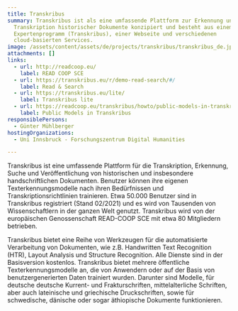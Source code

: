 ```yaml
---
title: Transkribus
summary: Transkribus ist als eine umfassende Plattform zur Erkennung und
  Transkription historischer Dokumente konzipiert und besteht aus einem
  Expertenprogramm (Transkribus), einer Webseite und verschiedenen
  cloud-basierten Services.
image: /assets/content/assets/de/projects/transkribus/transkribus_de.jpg
attachments: []
links:
  - url: http://readcoop.eu/
    label: READ COOP SCE
  - url: https://transkribus.eu/r/demo-read-search/#/
    label: Read & Search
  - url: https://transkribus.eu/lite/
    label: Transkribus lite
  - url: https://readcoop.eu/transkribus/howto/public-models-in-transkribus/
    label: Public Models in Transkribus
responsiblePersons:
  - Günter Mühlberger
hostingOrganizations:
  - Uni Innsbruck - Forschungszentrum Digital Humanities

---
```

Transkribus ist eine umfassende Plattform für die Transkription, Erkennung, Suche und Veröffentlichung von historischen und insbesondere handschriftlichen Dokumenten. Benutzer können ihre eigenen Texterkennungsmodelle nach ihren Bedürfnissen und Transkriptionsrichtlinien trainieren. Etwa 50.000 Benutzer sind in Transkribus registriert (Stand 02/2021) und es wird von Tausenden von Wissenschaftlern in der ganzen Welt genutzt. Transkribus wird von der europäischen Genossenschaft READ-COOP SCE mit etwa 80 Mitgliedern betrieben.

Transkribus bietet eine Reihe von Werkzeugen für die automatisierte Verarbeitung von Dokumenten, wie z.B. Handwritten Text Recognition (HTR), Layout Analysis und Structure Recognition. Alle Dienste sind in der Basisversion kostenlos. Transkribus bietet mehrere öffentliche Texterkennungsmodelle an, die von Anwendern oder auf der Basis von benutzergenerierten Daten trainiert wurden. Darunter sind Modelle, für deutsche deutsche Kurrent- und Frakturschriften, mittelalterliche Schriften, aber auch lateinische und griechische Druckschriften, sowie für schwedische, dänische oder sogar äthiopische Dokumente funktionieren.
